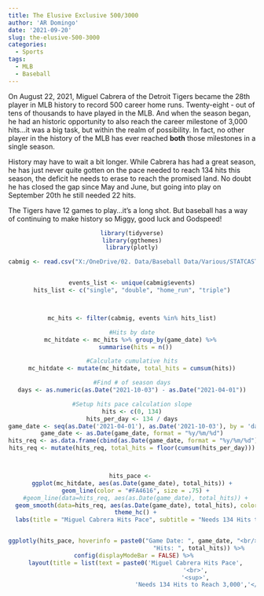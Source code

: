 ```yaml
---
title: The Elusive Exclusive 500/3000
author: 'AR Domingo'
date: '2021-09-20'
slug: the-elusive-500-3000
categories:
  - Sports
tags:
  - MLB
  - Baseball
---
```



On August 22, 2021, Miguel Cabrera of the Detroit Tigers became the 28th player in MLB history to record 500 career home runs.  Twenty-eight - out of tens of thousands to have played in the MLB.  And when the season began, he had an historic opportunity to also reach the career milestone of 3,000 hits...it was a big task, but within the realm of possibility.  In fact, no other player in the history of the MLB has ever reached **both** those milestones in a single season.

History may have to wait a bit longer.  While Cabrera has had a great season, he has just never quite gotten on the pace needed to reach 134 hits this season, the deficit he needs to erase to reach the promised land.  No doubt he has closed the gap since May and June, but going into play on September 20th he still needed 22 hits.

The Tigers have 12 games to play...it's a long shot.  But baseball has a way of continuing to make history so Miggy, good luck and Godspeed!

<center>

```r


library(tidyverse)
library(ggthemes)
library(plotly)

cabmig <- read.csv("X:/OneDrive/02. Data/Baseball Data/Various/STATCAST/Cabrera, Miguel - 09.19.2021.csv")


events_list <- unique(cabmig$events)
hits_list <- c("single", "double", "home_run", "triple")



mc_hits <- filter(cabmig, events %in% hits_list)

#Hits by date
mc_hitdate <- mc_hits %>% group_by(game_date) %>% 
  summarise(hits = n())

#Calculate cumulative hits
mc_hitdate <- mutate(mc_hitdate, total_hits = cumsum(hits))

#Find # of season days
days <- as.numeric(as.Date("2021-10-03") - as.Date("2021-04-01"))

#Setup hits pace calculation slope
hits <- c(0, 134)
hits_per_day <- 134 / days
game_date <- seq(as.Date('2021-04-01'), as.Date('2021-10-03'), by = 'days')
game_date <- as.Date(game_date, format = "%y/%m/%d")
hits_req <- as.data.frame(cbind(as.Date(game_date, format = "%y/%m/%d"), hits_per_day))
hits_req <- mutate(hits_req, total_hits = floor(cumsum(hits_per_day)))



hits_pace <- 
ggplot(mc_hitdate, aes(as.Date(game_date), total_hits)) +
  geom_line(color = "#FA4616", size = .75) +
  #geom_line(data=hits_req, aes(as.Date(game_date), total_hits)) +
  geom_smooth(data=hits_req, aes(as.Date(game_date), total_hits), color = "#0C2340", se = FALSE, size = .5, linetype = "dashed") +
  theme_hc() +
  labs(title = "Miguel Cabrera Hits Pace", subtitle = "Needs 134 Hits to Reach 3,000"  ,x = "Month", y = "Hits")


ggplotly(hits_pace, hoverinfo = paste0("Game Date: ", game_date, "<br/>",
                                       "Hits: ", total_hits)) %>% 
  config(displayModeBar = FALSE) %>% 
  layout(title = list(text = paste0('Miguel Cabrera Hits Pace',
                                    '<br>',
                                    '<sup>',
                                    'Needs 134 Hits to Reach 3,000','</sup>')))

```


</center>
